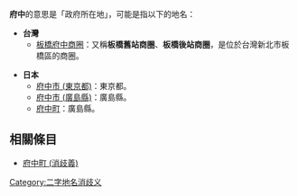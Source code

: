 '''府中'''的意思是「政府所在地」，可能是指以下的地名：

*'''台灣'''
** [[板橋府中商圈|板橋府中商圈]]：又稱'''板橋舊站商圈'''、'''板橋後站商圈'''，是位於台灣新北市板橋區的商圈。

*'''日本'''
** [[府中市_(東京都)|府中市 (東京都)]]：東京都。
** [[府中市_(廣島縣)|府中市 (廣島縣)]]：廣島縣。
** [[府中町|府中町]]：廣島縣。

== 相關條目 ==
* [[府中町_(消歧義)|府中町 (消歧義)]]

[[Category:二字地名消歧义|Category:二字地名消歧义]]